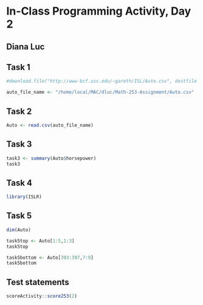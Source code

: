 # In-Class Programming Activity, Day 2

## Diana Luc

## Task 1
```r
#download.file("http://www-bcf.usc.edu/~gareth/ISL/Auto.csv", destfile = "Auto.csv")

auto_file_name <- "/home/local/MAC/dluc/Math-253-Assignment/Auto.csv"
```

## Task 2
```r
Auto <- read.csv(auto_file_name)
```

## Task 3
```r
task3 <- summary(Auto$horsepower)
task3
```

## Task 4
```r
library(ISLR)
```
## Task 5
```r
dim(Auto)

task5top <- Auto[1:5,1:3]
task5top

task5bottom <- Auto[393:397,7:9]
task5bottom
```

## Test statements

```r
scoreActivity::score253(2)
```